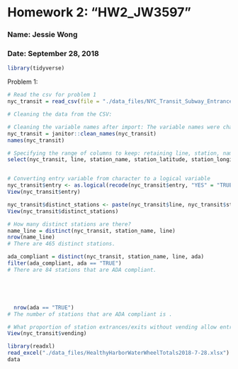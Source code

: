 # Homework 2: "HW2_JW3597"

### Name: Jessie Wong

### Date: September 28, 2018

```r
library(tidyverse)
```


Problem 1: 
```r
# Read the csv for problem 1
nyc_transit = read_csv(file = "./data_files/NYC_Transit_Subway_Entrance_And_Exit_Data.csv")
```

```r
# Cleaning the data from the CSV:

# Cleaning the variable names after import: The variable names were changed to lower snake case
nyc_transit = janitor::clean_names(nyc_transit)
names(nyc_transit)
```

```r
# Specifying the range of columns to keep: retaining line, station, name, station latitude / longitude, routes served, entry, vending, entrance type, and ADA compliance
select(nyc_transit, line, station_name, station_latitude, station_longitude, route1, route2, route3, route4, route5, route6, route7, route8, route9, route10, route11, entry, vending, entrance_type, ada)


# Converting entry variable from character to a logical variable 
nyc_transit$entry <- as.logical(recode(nyc_transit$entry, "YES" = "TRUE", "NO" = "FALSE"))
View(nyc_transit$entry)

nyc_transit$distinct_stations <- paste(nyc_transit$line, nyc_transit$station_name)
View(nyc_transit$distinct_stations) 

# How many distinct stations are there?
name_line = distinct(nyc_transit, station_name, line)
nrow(name_line)
# There are 465 distinct stations.

ada_compliant = distinct(nyc_transit, station_name, line, ada)
filter(ada_compliant, ada == "TRUE")
# There are 84 stations that are ADA compliant. 





  nrow(ada == "TRUE")
# The number of stations that are ADA compliant is .   

# What proportion of station extrances/exits without vending allow entrance?
View(nyc_transit$vending)
```


```r
library(readxl)
read_excel("./data_files/HealthyHarborWaterWheelTotals2018-7-28.xlsx")
data

```










